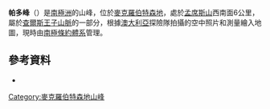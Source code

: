 {{coord|73|29|S|61|38|E|display=title}}

'''帕多峰'''（{{lang-en|Pardoe Peak}}）是[[南極洲|南極洲]]的山峰，位於[[麥克羅伯特森地|麥克羅伯特森地]]，處於[[孟席斯山|孟席斯山]]西南面6公里，屬於[[查爾斯王子山脈|查爾斯王子山脈]]的一部分，根據[[澳大利亞|澳大利亞]]探險隊拍攝的空中照片和測量繪入地圖，現時由[[南極條約體系|南極條約體系]]管理。

==參考資料==
*{{usgs-gazetteer}}

{{DEFAULTSORT:Pardoe Peak}}
[[Category:麥克羅伯特森地山峰|Category:麥克羅伯特森地山峰]]


{{MacRobertsonLand-geo-stub}}